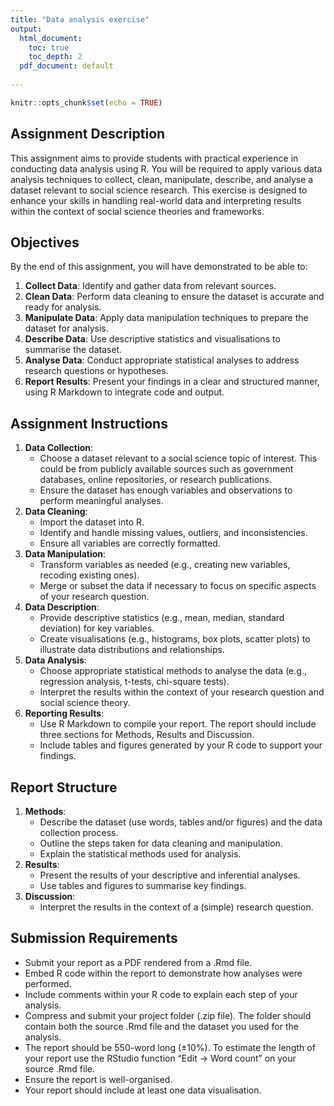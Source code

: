 ```yaml
---
title: "Data analysis exercise"
output:
  html_document:
    toc: true
    toc_depth: 2
  pdf_document: default
  
---
```


```r
knitr::opts_chunk$set(echo = TRUE)
```

## Assignment Description

This assignment aims to provide students with practical experience in conducting data analysis using R. You will be required to apply various data analysis techniques to collect, clean, manipulate, describe, and analyse a dataset relevant to social science research. This exercise is designed to enhance your skills in handling real-world data and interpreting results within the context of social science theories and frameworks.

## Objectives

By the end of this assignment, you will have demonstrated to be able to:

1. **Collect Data**: Identify and gather data from relevant sources.
2. **Clean Data**: Perform data cleaning to ensure the dataset is accurate and ready for analysis.
3. **Manipulate Data**: Apply data manipulation techniques to prepare the dataset for analysis.
4. **Describe Data**: Use descriptive statistics and visualisations to summarise the dataset.
5. **Analyse Data**: Conduct appropriate statistical analyses to address research questions or hypotheses.
6. **Report Results**: Present your findings in a clear and structured manner, using R Markdown to integrate code and output.

## Assignment Instructions

1. **Data Collection**:
   - Choose a dataset relevant to a social science topic of interest. This could be from publicly available sources such as government databases, online repositories, or research publications.
   - Ensure the dataset has enough variables and observations to perform meaningful analyses.

2. **Data Cleaning**:
   - Import the dataset into R.
   - Identify and handle missing values, outliers, and inconsistencies.
   - Ensure all variables are correctly formatted.

3. **Data Manipulation**:
   - Transform variables as needed (e.g., creating new variables, recoding existing ones).
   - Merge or subset the data if necessary to focus on specific aspects of your research question.

4. **Data Description**:
   - Provide descriptive statistics (e.g., mean, median, standard deviation) for key variables.
   - Create visualisations (e.g., histograms, box plots, scatter plots) to illustrate data distributions and relationships.

5. **Data Analysis**:
   - Choose appropriate statistical methods to analyse the data (e.g., regression analysis, t-tests, chi-square tests).
   - Interpret the results within the context of your research question and social science theory.

6. **Reporting Results**:
   - Use R Markdown to compile your report. The report should include three sections for Methods, Results and Discussion.
   - Include tables and figures generated by your R code to support your findings.

## Report Structure


1. **Methods**:
   - Describe the dataset (use words, tables and/or figures) and the data collection process.
   - Outline the steps taken for data cleaning and manipulation.
   - Explain the statistical methods used for analysis.

2. **Results**:
   - Present the results of your descriptive and inferential analyses.
   - Use tables and figures to summarise key findings.

3. **Discussion**:
   - Interpret the results in the context of a (simple) research question.

## Submission Requirements

- Submit your report as a PDF rendered from a .Rmd file.
- Embed R code within the report to demonstrate how analyses were performed.
- Include comments within your R code to explain each step of your analysis.
- Compress and submit your project folder (.zip file). The folder should contain both the source .Rmd file and the dataset you used for the analysis.
- The report should be 550-word long (±10%). To estimate the length of your report use the RStudio function "Edit -> Word count" on your source .Rmd file. 
- Ensure the report is well-organised.
- Your report should include at least one data visualisation.

